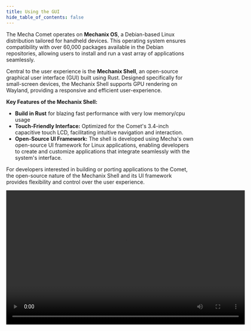 ```yaml
---
title: Using the GUI
hide_table_of_contents: false
---
```

The Mecha Comet operates on **Mechanix OS**, a Debian-based Linux distribution tailored for handheld devices. This operating system ensures compatibility with over 60,000 packages available in the Debian repositories, allowing users to install and run a vast array of applications seamlessly.

Central to the user experience is the **Mechanix Shell**, an open-source graphical user interface (GUI) built using Rust. Designed specifically for small-screen devices, the Mechanix Shell supports GPU rendering on Wayland, providing a responsive and efficient user-experience.

**Key Features of the Mechanix Shell:**

- **Build in Rust** for blazing fast performance with very low memory/cpu usage
- **Touch-Friendly Interface:** Optimized for the Comet's 3.4-inch capacitive touch LCD, facilitating intuitive navigation and interaction.
- **Open-Source UI Framework:** The shell is developed using Mecha's own open-source UI framework for Linux applications, enabling developers to create and customize applications that integrate seamlessly with the system's interface.

For developers interested in building or porting applications to the Comet, the open-source nature of the Mechanix Shell and its UI framework provides flexibility and control over the user experience.

<video controls width="640" height="360">
  <source src="/videos/The Mecha Comet Makes It Happen.mp4" type="video/mp4"></source>
  Your browser does not support the video tag.
</video>